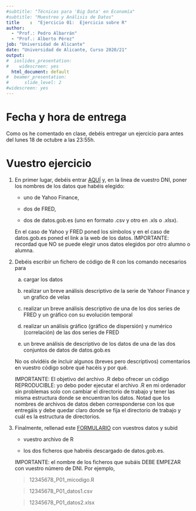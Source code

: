 ```yaml
---
#subtitle: "Técnicas para 'Big Data' en Economía"
#subtitle: "Muestreo y Análisis de Datos"
title    :  "Ejercicio 01:  Ejercicio sobre R"
author: 
  - "Prof.: Pedro Albarrán"
  - "Prof.: Alberto Pérez"
job: "Universidad de Alicante" 
date: "Universidad de Alicante, Curso 2020/21"  
output:
#  ioslides_presentation: 
#    widescreen: yes
  html_document: default
#  beamer_presentation: 
#      slide_level: 2
#widescreen: yes
---
```



# Fecha y hora de entrega

Como os he comentado en clase, debéis entregar un ejercicio para antes del lunes 18 de octubre a las 23:55h.

# Vuestro ejercicio

1. En primer lugar, debéis entrar [AQUÍ](https://docs.google.com/spreadsheets/d/1YykUPmVmi954yw7dG1BCcfbCIG4QgOYuAmCBOo8SdE8) y, en la línea de vuestro DNI, poner los nombres de los datos que habéis elegido: 

    * uno de Yahoo Finance, 

    * dos de FRED, 

    * dos de datos.gob.es (uno  en formato .csv y otro en .xls o .xlsx).  

    En el caso de Yahoo y FRED poned los símbolos y en el caso de datos.gob.es poned el link a la web de los datos. IMPORTANTE: recordad que NO se puede elegir unos datos elegidos por otro alumno o alumna.

2. Debéis escribir un fichero de código de R con los comando necesarios para 

    a. cargar los datos 
    
    b. realizar un breve análisis descriptivo de la serie de Yahoor Finance y un grafico de velas
    
    c. realizar un breve análisis descriptivo de una de los dos series de FRED y un gráfico con su evolución temporal
    
    d. realizar un análisis gráfico (gráfico de dispersión) y numérico (correlación) de las dos series de FRED
    
    e. un breve análisis de descriptivo de los datos de una de las dos conjuntos de datos de datos.gob.es

    No os olvidéis de incluir algunos (breves pero descriptivos) comentarios en vuestro código sobre qué hacéis y por qué.

    IMPORTANTE: El objetivo del archivo .R debo ofrecer un código REPRODUCIBLE: yo debo poder ejecutar el archivo .R en mi ordenador sin problemas solo con cambiar el directorio de trabajo y tener las misma estructura donde se encuentran los datos. Notad que los nombres de archivos de datos deben corresponderse con los que entregáis y debe quedar claro donde se fija el directorio de trabajo y cuál es la estructura de directorios.

3. Finalmente, rellenad este [FORMULARIO](https://docs.google.com/forms/d/e/1FAIpQLSc4WKJyZdaw6jTlF3l9Aynxr4qJuCARL1eTvHoHt0WMLj889A/viewform) con vuestros datos y subid 

    * vuestro archivo de R 
    
    * los dos ficheros que habréis descargado de datos.gob.es. 
    
    IMPORTANTE: el nombre de los ficheros que subáis DEBE EMPEZAR con vuestro número de DNI. Por ejemplo,

    > 12345678_P01_micodigo.R
    
    > 12345678_P01_datos1.csv
    
    > 12345678_P01_datos2.xlsx

